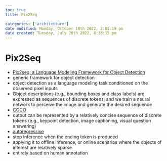 ```yaml
---
toc: true
title: Pix2Seq

categories: ['architecture']
date modified: Monday, October 10th 2022, 2:02:19 pm
date created: Tuesday, July 26th 2022, 8:33:15 pm
---
```


# Pix2Seq
- [Pix2seq: a Language Modeling Framework for Object Detection](https://arxiv.org/abs/2109.10852)
- generic framework for object detection
- object detection as a language modeling task conditioned on the observed pixel inputs
- Object descriptions (e.g., bounding boxes and class labels) are expressed as sequences of discrete tokens, and we train a neural network to perceive the image and generate the desired sequence
- [COCO](COCO.qmd)
- output can be represented by a relatively concise sequence of discrete tokens (e.g., keypoint detection, image captioning, visual question answering)
- [autoregressive](Autoregressive.qmd)
- stop inference when the ending token is produced
- applying it to offline inference, or online scenarios where the objects of interest are relatively sparse
- entirely based on human annotation



